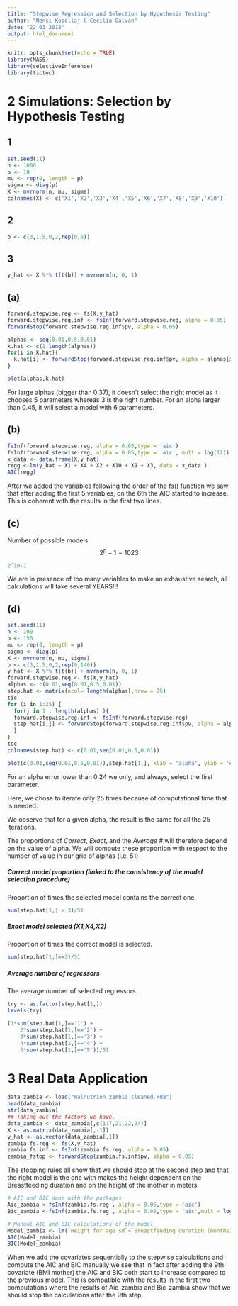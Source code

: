 ```yaml
---
title: "Stepwise Regression and Selection by Hypothesis Testing"
author: "Nensi Kopellaj & Cecilia Galvan"
date: "22 03 2018"
output: html_document
---
```


```r
knitr::opts_chunk$set(echo = TRUE)
library(MASS)
library(selectiveInference)
library(tictoc)
```

# 2 Simulations: Selection by Hypothesis Testing

## 1

```r
set.seed(11)
n <- 1000
p <- 10
mu <- rep(0, length = p)
sigma <- diag(p)
X <- mvrnorm(n, mu, sigma)
colnames(X) <- c('X1','X2','X3','X4','X5','X6','X7','X8','X9','X10')
```

## 2

```r
b <- c(3,1.5,0,2,rep(0,6))
```

## 3

```r
y_hat <- X %*% t(t(b)) + mvrnorm(n, 0, 1)
```

## (a)

```r
forward.stepwise.reg <- fs(X,y_hat)
forward.stepwise.reg.inf <- fsInf(forward.stepwise.reg, alpha = 0.05)
forwardStop(forward.stepwise.reg.inf$pv, alpha = 0.05)

alphas <- seq(0.01,0.5,0.01)
k.hat <- c(1:length(alphas))
for(i in k.hat){
  k.hat[i] <- forwardStop(forward.stepwise.reg.inf$pv, alpha = alphas[i])
}

plot(alphas,k.hat)
```

For large alphas (bigger than 0.37), it doesn't select the right model as it chooses 5 parameters whereas 3 is the right number. For an alpha larger than 0.45, it will select a model with 6 parameters.

## (b)

```r
fsInf(forward.stepwise.reg, alpha = 0.05,type = 'aic')
fsInf(forward.stepwise.reg, alpha = 0.05,type = 'aic', mult = log(12))
x_data <- data.frame(X,y_hat)
regg <-lm(y_hat ~ X1 + X4 + X2 + X10 + X9 + X3, data = x_data )
AIC(regg)
```

After we added the variables following the order of the fs() function we saw that after adding the first 5 variables, on the 6th the AIC started to increase. This is coherent with the results in the first two lines.

## (c)

Number of possible models: $$ 2^p - 1 = 1023 $$

```r
2^10-1
```

We are in presence of too many variables to make an exhaustive search, all calculations will take several YEARS!!!

## (d)

```r
set.seed(11)
n <- 100
p <- 150
mu <- rep(0, length = p)
sigma <- diag(p)
X <- mvrnorm(n, mu, sigma)
b <- c(3,1.5,0,2,rep(0,146))
y_hat <- X %*% t(t(b)) + mvrnorm(n, 0, 1)
forward.stepwise.reg <- fs(X,y_hat)
alphas <- c(0.01,seq(0.01,0.5,0.01))
step.hat <- matrix(ncol= length(alphas),nrow = 25)
tic
for (i in 1:25) {
  for(j in 1 : length(alphas) ){
  forward.stepwise.reg.inf <- fsInf(forward.stepwise.reg)
  step.hat[i,j] <- forwardStop(forward.stepwise.reg.inf$pv, alpha = alphas[j])
  }
}
toc
colnames(step.hat) <- c(0.01,seq(0.01,0.5,0.01))

plot(c(0.01,seq(0.01,0.5,0.01)),step.hat[1,], xlab = 'alpha', ylab = '# of predictors')

```

For an alpha error lower than 0.24 we only, and always, select the first parameter.

Here, we chose to iterate only 25 times because of computational time that is needed.

We observe that for a given alpha, the result is the same for all the 25 iterations.

The proportions of *Correct*, *Exact*, and the *Average #* will therefore depend on the value of alpha. We will compute these proportion with respect to the number of value in our grid of alphas (i.e. 51)

##### Correct model proportion (linked to the consistency of the model selection procedure)

Proportion of times the selected model contains the correct one.

```r
sum(step.hat[1,] > 3)/51
```

##### Exact model selected (X1,X4,X2)

Proportion of times the correct model is selected.

```r
sum(step.hat[1,]==3)/51
```

##### Average number of regressors

The average number of selected regressors.

```r
try <- as.factor(step.hat[1,])
levels(try)

(1*sum(step.hat[1,]=='1') + 
    2*sum(step.hat[1,]=='2') +
    3*sum(step.hat[1,]=='3') + 
    4*sum(step.hat[1,]=='4') +
    5*sum(step.hat[1,]=='5'))/51
```



# 3 Real Data Application

```r
data_zambia <- load("malnutrion_zambia_cleaned.Rda")
head(data_zambia)
str(data_zambia)
## Taking out the factors we have.
data_zambia <- data_zambia[,c(1:7,21,22,24)] 
X <- as.matrix(data_zambia[,-1])
y_hat <- as.vector(data_zambia[,1])
zambia.fs.reg <- fs(X,y_hat)
zambia.fs.inf <- fsInf(zambia.fs.reg, alpha = 0.05)
zambia_fstop <- forwardStop(zambia.fs.inf$pv, alpha = 0.05)
```

The stopping rules all show that we should stop at the second step and that the right model is the one with makes the height dependent on the Breastfeeding duration and on the height of the mother in meters.

```r
# AIC and BIC done with the packages
Aic_zambia <-fsInf(zambia.fs.reg , alpha = 0.05,type = 'aic')
Bic_zambia <-fsInf(zambia.fs.reg , alpha = 0.05,type = 'aic',mult = log(11))

# Manual AIC and BIC calculations of the model
Model_zambia <- lm(`Height for age sd`~`Breastfeeding duration (months)`+`Heigth mother (meter)`+`Child weight at birth (kg)` + `Wealth index factor score`+`Weight mother (kg)` + `Age of the mother (years)`+`Age of the child (months)`+ `Interval between births` + `BMI mother` ,data = data_zambia)
AIC(Model_zambia)
BIC(Model_zambia)
```

When we add the covariates sequentially to the stepwise calculations and compute the AIC and BIC manually we see that in fact after adding the 9th covariate (BMI mother) the AIC and BIC both start to increase compared to the previous model. This is compatible with the results in the first two computations where the results of Aic_zambia and Bic_zambia show that we should stop the calculations after the 9th step.
